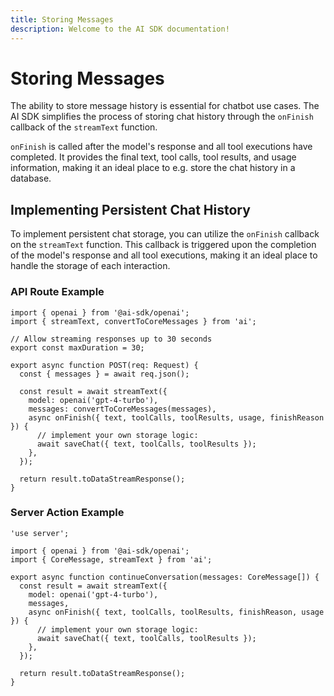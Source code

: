 ```yaml
---
title: Storing Messages
description: Welcome to the AI SDK documentation!
---
```


# Storing Messages

The ability to store message history is essential for chatbot use cases.
The AI SDK simplifies the process of storing chat history through the `onFinish` callback of the `streamText` function.

`onFinish` is called after the model's response and all tool executions have completed.
It provides the final text, tool calls, tool results, and usage information,
making it an ideal place to e.g. store the chat history in a database.

## Implementing Persistent Chat History

To implement persistent chat storage, you can utilize the `onFinish` callback on the `streamText` function.
This callback is triggered upon the completion of the model's response and all tool executions,
making it an ideal place to handle the storage of each interaction.

### API Route Example

```tsx highlight="13-16"
import { openai } from '@ai-sdk/openai';
import { streamText, convertToCoreMessages } from 'ai';

// Allow streaming responses up to 30 seconds
export const maxDuration = 30;

export async function POST(req: Request) {
  const { messages } = await req.json();

  const result = await streamText({
    model: openai('gpt-4-turbo'),
    messages: convertToCoreMessages(messages),
    async onFinish({ text, toolCalls, toolResults, usage, finishReason }) {
      // implement your own storage logic:
      await saveChat({ text, toolCalls, toolResults });
    },
  });

  return result.toDataStreamResponse();
}
```

### Server Action Example

```tsx highlight="10-13"
'use server';

import { openai } from '@ai-sdk/openai';
import { CoreMessage, streamText } from 'ai';

export async function continueConversation(messages: CoreMessage[]) {
  const result = await streamText({
    model: openai('gpt-4-turbo'),
    messages,
    async onFinish({ text, toolCalls, toolResults, finishReason, usage }) {
      // implement your own storage logic:
      await saveChat({ text, toolCalls, toolResults });
    },
  });

  return result.toDataStreamResponse();
}
```
